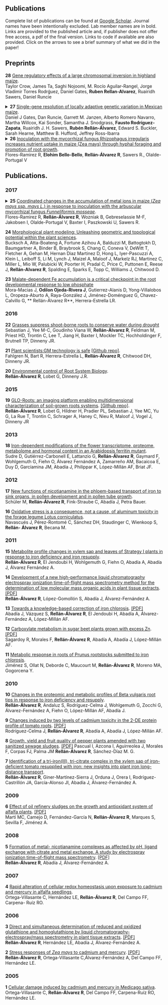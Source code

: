 <!-- break -->
<br>
<br>
<br>
<!-- break -->

Publications
--------------------

Complete list of publications can be found at [Google Scholar](https://scholar.google.com.mx/citations?user=hdSIEUAAAAAJ&hl=en). Journal names have been intentionally excluded. Lab member names are in bold. Links are provided to the published article and, if publisher does not offer free access, a pdf of the final version. Links to code if available are also provided.
Click on the arrows to see a brief summary of what we did in the paper!

## Preprints

**28** [Gene regulatory effects of a large chromosomal inversion in highland maize
](https://www.biorxiv.org/content/10.1101/861583v1).  
Taylor Crow, James Ta, Saghi Nojoomi, M. Rocío Aguilar-Rangel, Jorge Vladimir Torres Rodrǵuez, Daniel Gates, **Ruben Rellan-Alvarez**, Ruairidh Sawers, Daniel Runcie


<details>
    <summary>
**27** [Single-gene resolution of locally adaptive genetic variation in Mexican maize](https://www.biorxiv.org/content/10.1101/706739v1).  
Daniel J Gates, Dan Runcie, Garrett M. Janzen, Alberto Romero Navarro, Martha Willcox, Kai Sonder, Samantha J. Snodgrass, **Fausto Rodríguez-Zapata**, Ruairidh J. H. Sawers, **Rubén Rellán-Álvarez**, Edward S. Buckler, Sarah Hearne, Matthew B. Hufford, Jeffrey Ross-Ibarra </summary>
 <p style="margin-left: 30px">In this collaboration with the Ross-Ibarra lab we show that some of our candidate genes involved in determining glycerolipid concentrations overlap identified environmental GWAS and plant peformance by genotype interactions in panel 4000 landraces that were top-crossed and evaluated in several environments in Mexico</p></details>

<details>
    <summary>
**26** [Inoculation with the mycorrhizal fungus Rhizophagus irregularis increases nutrient uptake in maize (Zea mays) through hyphal foraging and promotion of root growth](https://www.biorxiv.org/content/10.1101/695411v1.full).  
Flores-Ramirez R, **Elohim Bello-Bello**, **Rellán-Álvarez R**, Sawers R., Olalde-Portugal V </summary>
 <p style="margin-left: 30px">We studied the interaction of nutrient uptake with arbuscular mycorrhizal symbiosis. Most nutrients showed a correlation of nutrient uptake with enhanced root growth due to mycorrhizal colonization but some nutrients like P accumulated to levels that are indicative of an active fungal delivery to the roots</p></details>  
 


## Publications.

### 2017

<details>
    <summary>
**25** [Coordinated changes in the accumulation of metal ions in maize (*Zea mays ssp. mays L.*) in response to inoculation with the arbuscular mycorrhizal fungus *Funneliformis mosseae*](https://academic.oup.com/pcp/article-abstract/doi/10.1093/pcp/pcx100/4060515/Co-ordinated-Changes-in-the-Accumulation-of-Metal?redirectedFrom=fulltext).  
Flores-Ramirez R, **Rellán-Álvarez R**, Wozniak B, Gebreselassie M-F, Jakobsen I, Olalde-Portugal V, Baxter I, Paszkowski U, Sawers R.</summary>
 <p style="margin-left: 30px">We study the effect of mycorrizhal colonization on the ionome of a maize diversity panel a found patterns of coordinated changes among ions with similar biochemical properties </p></details>

**24** [Morphological plant modeling: Unleashing geometric and topological potential within the plant sciences](http://journal.frontiersin.org/article/10.3389/fpls.2017.00900/abstract).  
Bucksch A, Atta-Boateng A, Fortune Azihou A, Balduzzi M, Battogtokh D, Baumgartner A, Binder B, Braybrook S, Chang C, Coneva V, DeWitt T, Fletcher A, Gehan M, Hernan Diaz Martinez D, Hong L, Iyer-Pascuzzi A, Klein L, Leiboff S, Li M, Lynch J, Maizel A, Maloof J, Markelz RJ, Martinez C, Miller L, Mio W, Palubicki W, Poorter H, Pradal C, Price C, Puttonen E, Reese J, **Rellán-Alvarez R**, Spalding E, Sparks E, Topp C, Williams J, Chitwood D.

**23** [Malate-dependent Fe accumulation is a critical checkpoint in the root developmental response to low phosphate](http://www.pnas.org/content/114/17/E3563)  
Mora-Macias J, **Odilon Ojeda-Rivera J**, Gutierrez-Alanis D, Yong-Villalobos L, Oropeza-Aburto A, Raya-González J, Jiménez-Doménguez G, Chavez-Calvillo G, ** Rellán-Álvarez R**, Herrera-Estrella LR.

### 2016

**22** [Grasses suppress shoot-borne roots to conserve water during drought](http://www.pnas.org/content/113/31/8861.full)  
Sebastian J, Yee M-C, Goudinho Viana W, **Rellán-Álvarez R**, Feldman M, Priest HD, Trontin C, Lee T, Jiang H, Baxter I, Mockler TC, Hochholdinger F, Brutnell TP, Dinneny JR.

**21** [Plant scientists:GM technology is safe](http://science.sciencemag.org/content/351/6275/824.1) [[Github repo]](https://github.com/nfahlgren/plant_scientists_support_gmo/blob/master/submitted_article.md).  
Fahlgren N, Bart R, Herrera-Estrella L, **Rellán-Álvarez R**, Chitwood DH, Dinneny JR.  

**20** [Environmental control of Root System Biology](http://arjournals.annualreviews.org/eprint/IZTJBGTdd3P8yv4MCmFP/full/10.1146/annurev-arplant-043015-111848).  
**Rellán-Álvarez R**, Lobet G, Dinneny J.R.

### 2015

**19** [GLO-Roots: an imaging platform enabling multidimensional characterization of soil-grown roots systems](http://dx.doi.org/10.7554/eLife.07597). [[Github repo]](https://github.com/rr-lab/GLO-Roots).  
**Rellán-Álvarez R**, Lobet G, Hildner H, Pradier PL, Sebastian J, Yee MC, Yu G, La Rue T, Trontin C, Schrager A, Haney C, Nieu R, Maloof J, Vogel J, Dinneny JR

### 2013

**18** [Iron-dependent modifications of the flower transcriptome, proteome, metabolome and hormonal content in an Arabidopsis ferritin mutant](http://jxb.oxfordjournals.org/content/early/2013/05/15/jxb.ert112.abstract).  
Sudre D, Gutiérrez-Carbonell E, Lattanzio G, **Rellán-Álvarez R**, Gaymard F, Wohlgemuth G, Fiehn O, Álvarez Fernández A, Zamarreño AM, Bacaicoa E, Duy D, Garcíamina JM, Abadía J, Philippar K, López-Millán AF, Briat JF.

### 2012

**17** [New functions of nicotianamine in the phloem-based transport of iron to sink organs, in pollen development and in pollen tube growth](www.plantcell.org/content/24/6/2380.abstract).  
Schüler M, **Rellán-Álvarez R**, Fink-Straube C, Abadía J, Petra Bauer.

**16** [Oxidative stress is a consequence, not a cause, of aluminum toxicity in the forage legume Lotus corniculatus](http://onlinelibrary.wiley.com/doi/10.1111/j.1469-8137.2011.03978.x/abstract).  
Navascués J, Pérez-Rontomé C, Sánchez DH, Staudinger C, Wienkoop S, **Rellán- Álvarez R**, Becana M.

### 2011

**15** [Metabolite profile changes in xylem sap and leaves of Strategy I plants in response to iron deficiency and iron resupply](http://www.frontiersin.org/Plant_Nutrition/10.3389/fpls.2011.00066/abstract).  
**Rellán-Álvarez R**, El Jendoubi H, Wohlgemuth G, Fiehn O, Abadía A, Abadía J, Álvarez Fernández A.

**14** [Development of a new high-performance liquid chromatography electrospray ionization time-of-flight mass spectrometry method for the determination of low molecular mass organic acids in plant tissue extracts](http://pubs.acs.org/doi/abs/10.1021/jf200482a). [[PDF]](pdfs/14-2011-rra.pdf)  
**Rellán-Álvarez R**, López-Gomollón S, Abadía J, Álvarez-Fernández A.  

**13** [Towards a knowledge-based correction of iron chlorosis](http://www.sciencedirect.com/science/article/pii/S0981942811000428). [[PDF]](pdfs/13-2011-abadia.pdf)    
Abadía J, Vázquez S, **Rellán-Álvarez R**, El Jendoubi H, Abadía A, Álvarez- Fernández A, López-Millán AF.

**12** [Carboxylate metabolism in sugar beet plants grown with excess Zn](http://www.sciencedirect.com/science/article/pii/S0176161710005511). [[PDF]](pdfs/12-2011-sagardoy.pdf)  
Sagardoy R, Morales F, **Rellán-Álvarez R**, Abadía A, Abadía J, López-Millán AF.

**11** [Metabolic response in roots of Prunus rootstocks submitted to iron chlorosis](http://www.sciencedirect.com/science/article/pii/S0176161710004165).  
Jiménez S, Ollat N, Deborde C, Maucourt M, **Rellán-Álvarez R**, Moreno MA, Gogorcena Y.

### 2010

**10** [Changes in the proteomic and metabolic profiles of Beta vulgaris root tips in response to iron deficiency and resupply](http://www.biomedcentral.com/1471-2229/10/120).  
**Rellán-Álvarez R**, Andaluz S, Rodríguez-Celma J, Wohlgemuth G, Zocchi G, Álvarez-Fernández A, Fiehn O, López-Millán AF, Abadía J.

**9** [Changes induced by two levels of cadmium toxicity in the 2-DE protein profile of tomato roots](http://www.sciencedirect.com/science/article/pii/S1874391910001351). [[PDF]](pdfs/09-2010-rod-celma.pdf)  
Rodríguez-Celma J, **Rellán-Álvarez R**, Abadía A, Abadía J, López-Millán AF.

**8** [Growth, yield and fruit quality of pepper plants amended with two sanitized sewage sludges](http://pubs.acs.org/doi/abs/10.1021/jf100282f). [[PDF]](pdfs/08-2010-pascual.pdf)
Pascual I, Azcona I, Aguirreolea J, Morales F, Corpas FJ, Palma JM **Rellán-Álvarez R**, Sánchez-Díaz M. G.  

**7** [Identification of a tri-iron(III), tri-citrate complex in the xylem sap of iron-deficient tomato resupplied with iron: new insights into plant iron long-distance transport](http://pcp.oxfordjournals.org/content/51/1/91.long).  
**Rellán-Álvarez R**, Giner-Martínez-Sierra J, Orduna J, Orera I, Rodríguez- Castrillón JA, García-Alonso JI, Abadía J, Álvarez-Fernández A.

### 2009

**6** [Effect of oil refinery sludges on the growth and antioxidant system of alfalfa plants](http://www.sciencedirect.com/science/article/pii/S0304389409010152). [[PDF]](pdfs/06-2009-marti.pdf)  
Martí MC, Camejo D, Fernández-García N, **Rellán-Álvarez R**, Marques S, Sevilla F, Jiménez A.

### 2008

**5** [Formation of metal- nicotianamine complexes as affected by pH, ligand exchange with citrate and metal exchange. A study by electrospray ionization time-of-flight mass spectrometry](http://onlinelibrary.wiley.com/doi/10.1002/rcm.3523/abstract). [[PDF]](pdfs/05-2008-rra.pdf)  
**Rellán-Álvarez R**, Abadía J, Álvarez-Fernández A.

### 2007

**4** [Rapid alteration of cellular redox homeostasis upon exposure to cadmium and mercury in alfalfa seedlings](http://onlinelibrary.wiley.com/doi/10.1111/j.1469-8137.2007.02162.x/full).  
Ortega-Villasante C, Hernández LE, **Rellán-Álvarez R**, Del Campo FF, Carpena- Ruíz RO.

### 2006

**3** [Direct and simultaneous determination of reduced and oxidized glutathione and homoglutathione by liquid chromatography-electrospray/mass spectrometry in plant tissue extracts](http://www.sciencedirect.com/science/article/pii/S0003269706004015). [[PDF]](pdfs/03-2006-rra.pdf)  
**Rellán-Álvarez R**, Hernández LE, Abadía J, Álvarez-Fernández A.

**2** [Stress responses of *Zea mays* to cadmium and mercury](http://rd.springer.com/article/10.1007/s11104-005-3900-1). [[PDF]](pdfs/02-2006-rra.pdf)  
**Rellán-Álvarez R**, Ortega-Villasante C,Álvarez-Fernández A, Del Campo FF, Hernández LE.

### 2005

**1** [Cellular damage induced by cadmium and mercury in Medicago sativa](http://jxb.oxfordjournals.org/content/56/418/2239.abstract).  
Ortega-Villasante C, **Rellán-Álvarez R**, Del Campo FF, Carpena-Ruíz RO, Hernández LE.
